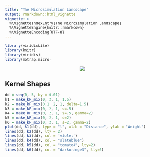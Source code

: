 ```yaml
---
title: "The Microsimulation Landscape"
output: rmarkdown::html_vignette
vignette: >
  %\VignetteIndexEntry{The Microsimulation Landscape}
  %\VignetteEngine{knitr::rmarkdown}
  %\VignetteEncoding{UTF-8}
---
```


```r
library(viridisLite)
library(knitr)
library(viridis)
library(motrap.micro)
```



<center>
![](DynamicsOnPoints.png)
</center>


## Kernel Shapes

```r
dd = seq(0, 5, by = 0.01)
k1 = make_kF_mix(0, 2, 1, 1.5)
k2 = make_kF_mix(0.1, 2, 1, delta=1.5)
k3 = make_kF_mix(0, 2, 1, s=.5)
k4 = make_kF_mix(0, 2, 1, s=.5, gamma=2)
k5 = make_kF_mix(0, 2, 1, s=2)
k6 = make_kF_mix(0, 2, 1, s=2, gamma=2)
plot(dd, k1(dd), type = "l", xlab = "Distance", ylab = "Weight")
lines(dd, k2(dd), lty = 2)
lines(dd, k3(dd), col = "violet")
lines(dd, k4(dd), col = "slateblue")
lines(dd, k5(dd), col = "tomato4", lty=2)
lines(dd, k6(dd), col = "darkorange3", lty=2)
```

